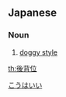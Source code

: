 ==Japanese==
{{ja-kanjitab|こう|はい|い|yomi=on}}
{{wikipedia|lang=ja}}

===Noun===
{{ja-noun|こうはい.い}}
# [[doggy style]]

[[Category:ja:Sex positions|こうはいい]]

[[th:後背位]]